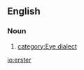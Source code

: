 ==English==
===Noun===
{{en-noun}}
#{{context|New York City|and|New Orleans}} {{form of|Eye dialect form|oyster}}[[category:Eye dialect]]

[[io:erster]]
